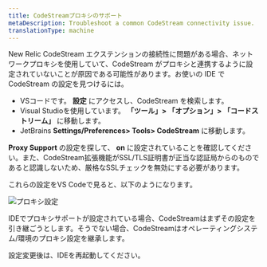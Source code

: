 ```yaml
---
title: CodeStreamプロキシのサポート
metaDescription: Troubleshoot a common CodeStream connectivity issue.
translationType: machine
---
```


New Relic CodeStream エクステンションの接続性に問題がある場合、ネットワークプロキシを使用していて、CodeStream がプロキシと連携するように設定されていないことが原因である可能性があります。お使いの IDE で CodeStream の設定を見つけるには。

* VSコードです。 **設定** にアクセスし、CodeStream を検索します。
* Visual Studioを使用しています。 **「ツール」> 「オプション」> 「コードストリーム」** に移動します。
* JetBrains **Settings/Preferences> Tools> CodeStream** に移動します。

**Proxy Support** の設定を探して、 **on** に設定されていることを確認してください。また、CodeStream拡張機能がSSL/TLS証明書が正当な認証局からのものであると認識しないため、厳格なSSLチェックを無効にする必要があります。

これらの設定をVS Codeで見ると、以下のようになります。

![プロキシ設定](/images/ProxySettings1.png)

IDEでプロキシサポートが設定されている場合、CodeStreamはまずその設定を引き継ごうとします。そうでない場合、CodeStreamはオペレーティングシステム/環境のプロキシ設定を継承します。

設定変更後は、IDEを再起動してください。